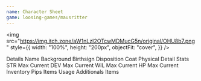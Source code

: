 ```yaml
---
name: Character Sheet
game: loosing-games/mausritter
---
```


<img
  src="https://img.itch.zone/aW1nLzI2OTcwMDMucG5n/original/OHU8b7.png"
  style={{
    width: "100%",
    height: "200px",
    objectFit: "cover",
  }}
/>

<Fields>
  <Heading>Details</Heading>
  <Row align="start">
    <Stack>
      <TextField name="name">Name</TextField>
      <TextField name="background">Background</TextField>
    </Stack>
    <Stack>
      <TextField name="birthsign">Birthsign</TextField>
      <TextField name="disposition">Disposition</TextField>
      <TextField name="coat">Coat</TextField>
      <TextField name="physical-detail">Physical Detail</TextField>
    </Stack>
  </Row>
</Fields>

<Row align="start">
  <Stack>
    <Fields>
      <Heading>Stats</Heading>
      <Stack>
        <Label>STR</Label>
        <Row>
          <Detail>Max</Detail>
          <NumberField name="max-str" />
          <Detail>Current</Detail>
          <NumberField name="current-str" />
        </Row>
      </Stack>
      <Stack>
        <Label>DEV</Label>
        <Row>
          <Detail>Max</Detail>
          <NumberField name="max-dex" />
          <Detail>Current</Detail>
          <NumberField name="current-dex" />
        </Row>
      </Stack>
      <Stack>
        <Label>WIL</Label>
        <Row>
          <Detail>Max</Detail>
          <NumberField name="max-wil" />
          <Detail>Current</Detail>
          <NumberField name="current-wil" />
        </Row>
      </Stack>
      <Stack>
        <Label>HP</Label>
        <Row>
          <Detail>Max</Detail>
          <NumberField name="max-hp" />
          <Detail>Current</Detail>
          <NumberField name="current-hp" />
        </Row>
      </Stack>
    </Fields>
  </Stack>
  <Stack>
    <Fields>
      <Heading>Inventory</Heading>
      <Label>Pips</Label>
      <NumberField name="pips" placeholder="pips" />
      <Label>Items</Label>
      <List name="items" min={1}>
        <TextField name="name" placeholder="Name" />
        <Row>
          <Detail>Usage</Detail>
          <Tracker name="usage" min={1} />
        </Row>
      </List>
      <Label>Additionals Items</Label>
      <List name="additionals-items" min={1}>
        <TextField name="name" placeholder="Name" />
      </List>
    </Fields>
  </Stack>
</Row>
